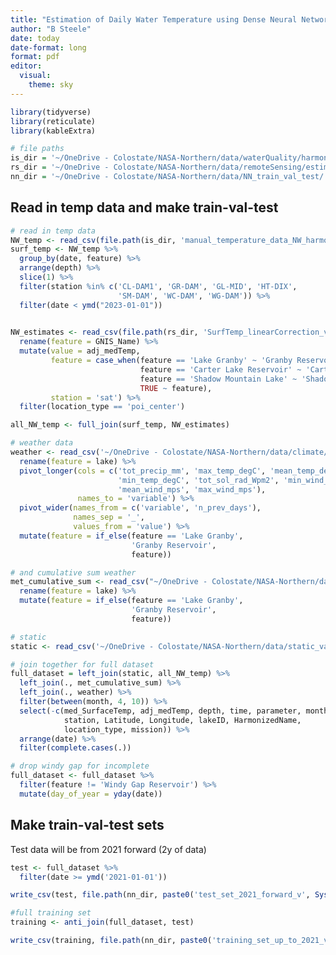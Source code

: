 ```yaml
---
title: "Estimation of Daily Water Temperature using Dense Neural Networks"
author: "B Steele"
date: today
date-format: long
format: pdf
editor: 
  visual:
    theme: sky
---
```


```r
library(tidyverse)
library(reticulate)
library(kableExtra)

# file paths
is_dir = '~/OneDrive - Colostate/NASA-Northern/data/waterQuality/harmonized/'
rs_dir = '~/OneDrive - Colostate/NASA-Northern/data/remoteSensing/estimates/'
nn_dir = '~/OneDrive - Colostate/NASA-Northern/data/NN_train_val_test/'
```

## Read in temp data and make train-val-test

```r
# read in temp data
NW_temp <- read_csv(file.path(is_dir, 'manual_temperature_data_NW_harmonized_v2023-08-30.csv'))
surf_temp <- NW_temp %>% 
  group_by(date, feature) %>% 
  arrange(depth) %>% 
  slice(1) %>% 
  filter(station %in% c('CL-DAM1', 'GR-DAM', 'GL-MID', 'HT-DIX', 
                        'SM-DAM', 'WC-DAM', 'WG-DAM')) %>%
  filter(date < ymd("2023-01-01"))

  
NW_estimates <- read_csv(file.path(rs_dir, 'SurfTemp_linearCorrection_v2023-09-28.csv')) %>% 
  rename(feature = GNIS_Name) %>% 
  mutate(value = adj_medTemp,
         feature = case_when(feature == 'Lake Granby' ~ 'Granby Reservoir',
                             feature == 'Carter Lake Reservoir' ~ 'Carter Lake',
                             feature == 'Shadow Mountain Lake' ~ 'Shadow Mountain Reservoir',
                             TRUE ~ feature),
         station = 'sat') %>% 
  filter(location_type == 'poi_center')

all_NW_temp <- full_join(surf_temp, NW_estimates)

# weather data
weather <- read_csv('~/OneDrive - Colostate/NASA-Northern/data/climate/aggregated/NW_NLDAS_climate_1-3-5d_previous_1984-01-01_2023-05-17_v2023-11-08.csv') %>% 
  rename(feature = lake) %>% 
  pivot_longer(cols = c('tot_precip_mm', 'max_temp_degC', 'mean_temp_degC', 
                        'min_temp_degC', 'tot_sol_rad_Wpm2', 'min_wind_mps',
                        'mean_wind_mps', 'max_wind_mps'),
               names_to = 'variable') %>% 
  pivot_wider(names_from = c('variable', 'n_prev_days'),
              names_sep = '_',
              values_from = 'value') %>% 
  mutate(feature = if_else(feature == 'Lake Granby',
                           'Granby Reservoir',
                           feature))

# and cumulative sum weather
met_cumulative_sum <- read_csv("~/OneDrive - Colostate/NASA-Northern/data/climate/aggregated/NW_NLDAS_climate_cumulative_sums_annual_1984-01-01_2023-05-17v2023-11-08.csv") %>%
  rename(feature = lake) %>% 
  mutate(feature = if_else(feature == 'Lake Granby',
                           'Granby Reservoir',
                           feature))

# static
static <- read_csv('~/OneDrive - Colostate/NASA-Northern/data/static_vars/static_vars_7_lakes.csv')

# join together for full dataset
full_dataset = left_join(static, all_NW_temp) %>%
  left_join(., met_cumulative_sum) %>%
  left_join(., weather) %>%
  filter(between(month, 4, 10)) %>%
  select(-c(med_SurfaceTemp, adj_medTemp, depth, time, parameter, month,
            station, Latitude, Longitude, lakeID, HarmonizedName,
            location_type, mission)) %>%
  arrange(date) %>%
  filter(complete.cases(.))

# drop windy gap for incomplete
full_dataset <- full_dataset %>%
  filter(feature != 'Windy Gap Reservoir') %>%
  mutate(day_of_year = yday(date))

```
## Make train-val-test sets

Test data will be from 2021 forward (2y of data)

```r
test <- full_dataset %>% 
  filter(date >= ymd('2021-01-01'))

write_csv(test, file.path(nn_dir, paste0('test_set_2021_forward_v', Sys.Date(), '.csv')))
```

```r
#full training set
training <- anti_join(full_dataset, test)

write_csv(training, file.path(nn_dir, paste0('training_set_up_to_2021_v', Sys.Date(), '.csv')))
```
